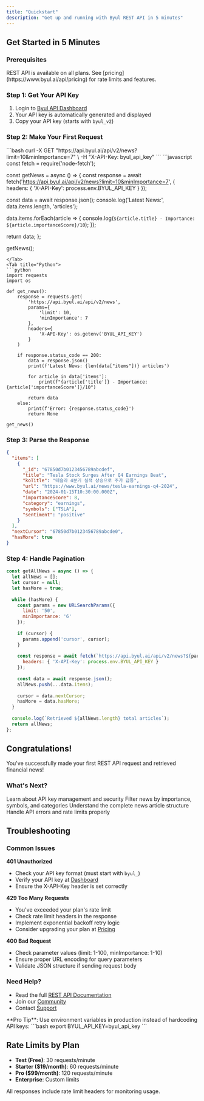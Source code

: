 ```yaml
---
title: "Quickstart"
description: "Get up and running with Byul REST API in 5 minutes"
---
```


## Get Started in 5 Minutes

### Prerequisites

<Info>
REST API is available on all plans. See [pricing](https://www.byul.ai/api/pricing) for rate limits and features.
</Info>

### Step 1: Get Your API Key

1. Login to [Byul API Dashboard](https://www.byul.ai/api/dashboard)
2. Your API key is automatically generated and displayed
3. Copy your API key (starts with `byul_v2`)

### Step 2: Make Your First Request

<Tabs>
<Tab title="curl">
```bash
curl -X GET "https://api.byul.ai/api/v2/news?limit=10&minImportance=7" \
  -H "X-API-Key: byul_api_key"
```
</Tab>
<Tab title="Node.js">
```javascript
const fetch = require('node-fetch');

const getNews = async () => {
  const response = await fetch('https://api.byul.ai/api/v2/news?limit=10&minImportance=7', {
    headers: {
      'X-API-Key': process.env.BYUL_API_KEY
    }
  });
  
  const data = await response.json();
  console.log('Latest News:', data.items.length, 'articles');
  
  data.items.forEach(article => {
    console.log(`${article.title} - Importance: ${article.importanceScore}/10`);
  });
  
  return data;
};

getNews();
```
</Tab>
<Tab title="Python">
```python
import requests
import os

def get_news():
    response = requests.get(
        'https://api.byul.ai/api/v2/news',
        params={
            'limit': 10,
            'minImportance': 7
        },
        headers={
            'X-API-Key': os.getenv('BYUL_API_KEY')
        }
    )
    
    if response.status_code == 200:
        data = response.json()
        print(f'Latest News: {len(data["items"])} articles')
        
        for article in data['items']:
            print(f"{article['title']} - Importance: {article['importanceScore']}/10")
        
        return data
    else:
        print(f'Error: {response.status_code}')
        return None

get_news()
```
</Tab>
</Tabs>

### Step 3: Parse the Response

```json
{
  "items": [
    {
      "_id": "67850d7b0123456789abcdef",
      "title": "Tesla Stock Surges After Q4 Earnings Beat",
      "koTitle": "테슬라 4분기 실적 상승으로 주가 급등",
      "url": "https://www.byul.ai/news/tesla-earnings-q4-2024",
      "date": "2024-01-15T10:30:00.000Z",
      "importanceScore": 8,
      "category": "earnings",
      "symbols": ["TSLA"],
      "sentiment": "positive"
    }
  ],
  "nextCursor": "67850d7b0123456789abcde0",
  "hasMore": true
}
```

### Step 4: Handle Pagination

```javascript
const getAllNews = async () => {
  let allNews = [];
  let cursor = null;
  let hasMore = true;
  
  while (hasMore) {
    const params = new URLSearchParams({
      limit: '50',
      minImportance: '6'
    });
    
    if (cursor) {
      params.append('cursor', cursor);
    }
    
    const response = await fetch(`https://api.byul.ai/api/v2/news?${params}`, {
      headers: { 'X-API-Key': process.env.BYUL_API_KEY }
    });
    
    const data = await response.json();
    allNews.push(...data.items);
    
    cursor = data.nextCursor;
    hasMore = data.hasMore;
  }
  
  console.log(`Retrieved ${allNews.length} total articles`);
  return allNews;
};
```

## Congratulations!

You've successfully made your first REST API request and retrieved financial news!

### What's Next?

<CardGroup cols={2}>
<Card title="Authentication" href="/rest-api/authentication">
Learn about API key management and security
</Card>
<Card title="Filtering News" href="/rest-api/news/filtering">
Filter news by importance, symbols, and categories
</Card>
<Card title="Data Format" href="/rest-api/news/data-format">
Understand the complete news article structure
</Card>
<Card title="Error Handling" href="/rest-api/error-handling">
Handle API errors and rate limits properly
</Card>
</CardGroup>

## Troubleshooting

### Common Issues

**401 Unauthorized**
- Check your API key format (must start with `byul_`)
- Verify your API key at [Dashboard](https://www.byul.ai/api/dashboard)
- Ensure the X-API-Key header is set correctly

**429 Too Many Requests**
- You've exceeded your plan's rate limit
- Check rate limit headers in the response
- Implement exponential backoff retry logic
- Consider upgrading your plan at [Pricing](https://www.byul.ai/api/pricing)

**400 Bad Request**
- Check parameter values (limit: 1-100, minImportance: 1-10)
- Ensure proper URL encoding for query parameters
- Validate JSON structure if sending request body

### Need Help?

- Read the full [REST API Documentation](/rest-api/overview)
- Join our [Community](https://www.byul.ai/community)
- Contact [Support](https://www.byul.ai/contact)

<Info>
**Pro Tip**: Use environment variables in production instead of hardcoding API keys:
```bash
export BYUL_API_KEY=byul_api_key
```
</Info>

## Rate Limits by Plan

- **Test (Free)**: 30 requests/minute
- **Starter ($19/month)**: 60 requests/minute
- **Pro ($99/month)**: 120 requests/minute
- **Enterprise**: Custom limits

All responses include rate limit headers for monitoring usage.